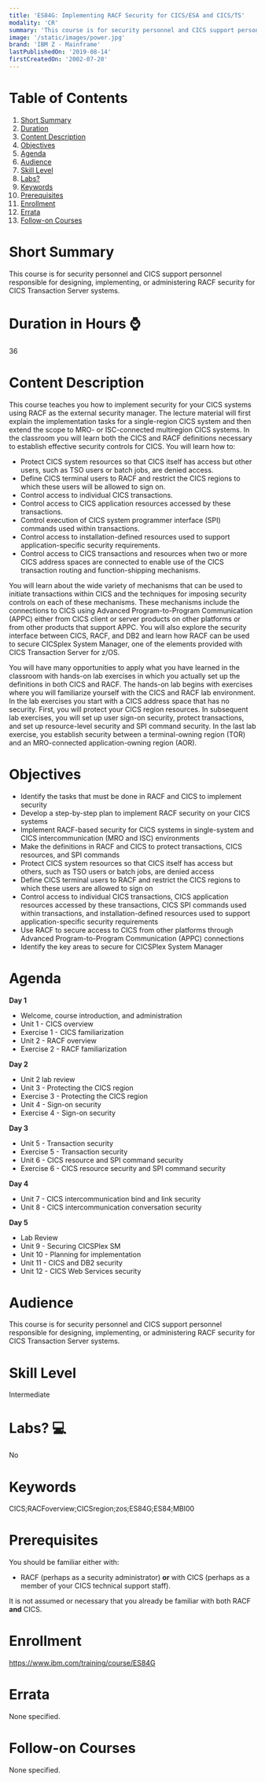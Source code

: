 ```yaml
---
title: 'ES84G: Implementing RACF Security for CICS/ESA and CICS/TS'
modality: 'CR'
summary: 'This course is for security personnel and CICS support personnel responsible for designing, implementing, or administering RACF security for CICS Transaction Server systems.'
image: '/static/images/power.jpg'
brand: 'IBM Z - Mainframe'
lastPublishedOn: '2019-08-14'
firstCreatedOn: '2002-07-20'
---
```

# Table of Contents
1.  [Short Summary](#short-summary)
2.  [Duration](#duration-in-hours-)
3.  [Content Description](#content-description)
4.  [Objectives](#objectives)
5.  [Agenda](#agenda)
6.  [Audience](#audience)
7.  [Skill Level](#skill-level)
8.  [Labs?](#labs-)
9.  [Keywords](#keywords)
10. [Prerequisites](#prerequisites)
11. [Enrollment](#enrollment)
12. [Errata](#errata)
13. [Follow-on Courses](#follow-on-courses)

# Short Summary
This course is for security personnel and CICS support personnel responsible for designing, implementing, or administering RACF security for CICS Transaction Server systems.

# Duration in Hours ⌚
36

# Content Description
<p>This course teaches you how to implement security for your CICS systems using RACF as the external security manager. The lecture material will first explain the implementation tasks for a single-region CICS system and then extend the scope to MRO- or ISC-connected multiregion CICS systems. In the classroom you will learn both the CICS and RACF definitions necessary to establish effective security controls for CICS. You will learn how to:</p>

<ul>
	<li>Protect CICS system resources so that CICS itself has access but other users, such as TSO users or batch jobs, are denied access.</li>
	<li>Define CICS terminal users to RACF and restrict the CICS regions to which these users will be allowed to sign on.</li>
	<li>Control access to individual CICS transactions.</li>
	<li>Control access to CICS application resources accessed by these transactions.</li>
	<li>Control execution of CICS system programmer interface (SPI) commands used within transactions.</li>
	<li>Control access to installation-defined resources used to support application-specific security requirements.</li>
	<li>Control access to CICS transactions and resources when two or more CICS address spaces are connected to enable use of the CICS transaction routing and function-shipping mechanisms.</li>
</ul>

<p>You will learn about the wide variety of mechanisms that can be used to initiate transactions within CICS and the techniques for imposing security controls on each of these mechanisms. These mechanisms include the connections to CICS using Advanced Program-to-Program Communication (APPC) either from CICS client or server products on other platforms or from other products that support APPC. You will also explore the security interface between CICS, RACF, and DB2 and learn how RACF can be used to secure CICSplex System Manager, one of the elements provided with CICS Transaction Server for z/OS.</p>

<p>You will have many opportunities to apply what you have learned in the classroom with hands-on lab exercises in which you actually set up the definitions in both CICS and RACF. The hands-on lab begins with exercises where you will familiarize yourself with the CICS and RACF lab environment. In the lab exercises you start with a CICS address space that has no security. First, you will protect your CICS region resources. In subsequent lab exercises, you will set up user sign-on security, protect transactions, and set up resource-level security and SPI command security. In the last lab exercise, you establish security between a terminal-owning region (TOR) and an MRO-connected application-owning region (AOR).</p>

# Objectives
<ul>
	<li>Identify the tasks that must be done in RACF and CICS to implement security</li>
	<li>Develop a step-by-step plan to implement RACF security on your CICS systems</li>
	<li>Implement RACF-based security for CICS systems in single-system and CICS intercommunication (MRO and ISC) environments</li>
	<li>Make the definitions in RACF and CICS to protect transactions, CICS resources, and SPI commands</li>
	<li>Protect CICS system resources so that CICS itself has access but others, such as TSO users or batch jobs, are denied access</li>
	<li>Define CICS terminal users to RACF and restrict the CICS regions to which these users are allowed to sign on</li>
	<li>Control access to individual CICS transactions, CICS application resources accessed by these transactions, CICS SPI commands used within transactions, and installation-defined resources used to support application-specific security requirements</li>
	<li>Use RACF to secure access to CICS from other platforms through Advanced Program-to-Program Communication (APPC) connections</li>
	<li>Identify the key areas to secure for CICSPlex System Manager</li>
</ul>

# Agenda
<p><strong>Day 1</strong></p><ul><li>Welcome, course introduction, and administration</li><li>Unit 1 - CICS overview</li><li>Exercise 1 - CICS familiarization</li><li>Unit 2 - RACF overview</li><li>Exercise 2 - RACF familiarization</li></ul><p><strong>Day 2</strong></p><ul><li>Unit 2 lab review</li><li>Unit 3 - Protecting the CICS region</li><li>Exercise 3 - Protecting the CICS region</li><li>Unit 4 - Sign-on security</li><li>Exercise 4 - Sign-on security</li></ul><p><strong>Day 3</strong></p><ul><li>Unit 5 - Transaction security</li><li>Exercise 5 - Transaction security</li><li>Unit 6 - CICS resource and SPI command security</li><li>Exercise 6 - CICS resource security and SPI command security</li></ul><p><strong>Day 4</strong></p><ul><li>Unit 7 - CICS intercommunication bind and link security</li><li>Unit 8 - CICS intercommunication conversation security</li></ul><p><strong>Day 5</strong></p><ul><li>Lab Review</li><li>Unit 9 - Securing CICSPlex SM</li><li>Unit 10 - Planning for implementation</li><li>Unit 11 - CICS and DB2 security</li><li>Unit 12 - CICS Web Services security</li></ul>

# Audience
<p>This course is for security personnel and CICS support personnel responsible for designing, implementing, or administering RACF security for CICS Transaction Server systems.</p>

# Skill Level
Intermediate

# Labs? 💻
No

# Keywords
CICS;RACFoverview;CICSregion;zos;ES84G;ES84;MBI00

# Prerequisites
<p>You should be familiar either with:</p>

<ul>
	<li>RACF (perhaps as a security administrator) <strong>or</strong> with CICS (perhaps as a member of your CICS technical support staff).</li>
</ul>

<p>It is not assumed or necessary that you already be familiar with both RACF <strong>and</strong> CICS.</p>

# Enrollment
https://www.ibm.com/training/course/ES84G

# Errata
None specified.

# Follow-on Courses
None specified.

